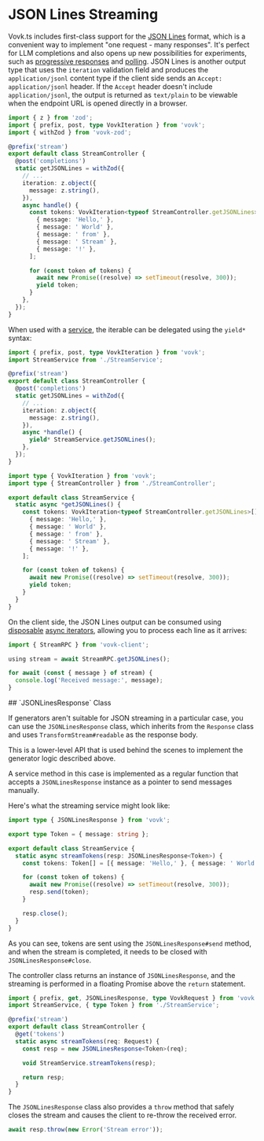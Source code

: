
# JSON Lines Streaming

<div className="example">
  <JSONLinesExample />
</div>

Vovk.ts includes first-class support for the [JSON Lines](https://jsonlines.org/) format, which is a convenient way to implement "one request - many responses". It's perfect for LLM completions and also opens up new possibilities for experiments, such as [progressive responses](/controller/progressive) and [polling](/polling). JSON Lines is another output type that uses the `iteration` validation field and produces the `application/jsonl` content type if the client side sends an `Accept: application/jsonl` header. If the `Accept` header doesn't include `application/jsonl`, the output is returned as `text/plain` to be viewable when the endpoint URL is opened directly in a browser.

```ts
import { z } from 'zod';
import { prefix, post, type VovkIteration } from 'vovk';
import { withZod } from 'vovk-zod';

@prefix('stream')
export default class StreamController {
  @post('completions')
  static getJSONLines = withZod({
    // ...
    iteration: z.object({
      message: z.string(),
    }),
    async handle() {
      const tokens: VovkIteration<typeof StreamController.getJSONLines>[] = [
        { message: 'Hello,' },
        { message: ' World' },
        { message: ' from' },
        { message: ' Stream' },
        { message: '!' },
      ];

      for (const token of tokens) {
        await new Promise((resolve) => setTimeout(resolve, 300));
        yield token;
      }
    },
  });
}
```

When used with a [service](./service), the iterable can be delegated using the `yield*` syntax:

```ts filename="src/modules/stream/StreamController.ts"
import { prefix, post, type VovkIteration } from 'vovk';
import StreamService from './StreamService';

@prefix('stream')
export default class StreamController {
  @post('completions')
  static getJSONLines = withZod({
    // ...
    iteration: z.object({
      message: z.string(),
    }),
    async *handle() {
      yield* StreamService.getJSONLines();
    },
  });
}
```

```ts filename="src/modules/stream/StreamService.ts"
import type { VovkIteration } from 'vovk';
import type { StreamController } from './StreamController';

export default class StreamService {
  static async *getJSONLines() {
    const tokens: VovkIteration<typeof StreamController.getJSONLines>[] = [
      { message: 'Hello,' },
      { message: ' World' },
      { message: ' from' },
      { message: ' Stream' },
      { message: '!' },
    ];

    for (const token of tokens) {
      await new Promise((resolve) => setTimeout(resolve, 300));
      yield token;
    }
  }
}
```

On the client side, the JSON Lines output can be consumed using [disposable](https://github.com/tc39/proposal-explicit-resource-management) [async iterators](https://developer.mozilla.org/en-US/docs/Web/JavaScript/Reference/Global_Objects/AsyncIterator), allowing you to process each line as it arrives:

```ts
import { StreamRPC } from 'vovk-client';

using stream = await StreamRPC.getJSONLines();

for await (const { message } of stream) {
  console.log('Received message:', message);
}
```

<a name="jsonlinesresponse" />
## `JSONLinesResponse` Class

If generators aren't suitable for JSON streaming in a particular case, you can use the `JSONLinesResponse` class, which inherits from the `Response` class and uses `TransformStream#readable` as the response body.

This is a lower-level API that is used behind the scenes to implement the generator logic described above.

A service method in this case is implemented as a regular function that accepts a `JSONLinesResponse` instance as a pointer to send messages manually.

Here's what the streaming service might look like:

```ts filename="src/modules/stream/StreamService.ts"
import type { JSONLinesResponse } from 'vovk';

export type Token = { message: string };

export default class StreamService {
  static async streamTokens(resp: JSONLinesResponse<Token>) {
    const tokens: Token[] = [{ message: 'Hello,' }, { message: ' World' }, { message: '!' }];

    for (const token of tokens) {
      await new Promise((resolve) => setTimeout(resolve, 300));
      resp.send(token);
    }

    resp.close();
  }
}
```

As you can see, tokens are sent using the `JSONLinesResponse#send` method, and when the stream is completed, it needs to be closed with `JSONLinesResponse#close`.

The controller class returns an instance of `JSONLinesResponse`, and the streaming is performed in a floating Promise above the `return` statement.

```ts
import { prefix, get, JSONLinesResponse, type VovkRequest } from 'vovk';
import StreamService, { type Token } from './StreamService';

@prefix('stream')
export default class StreamController {
  @get('tokens')
  static async streamTokens(req: Request) {
    const resp = new JSONLinesResponse<Token>(req);

    void StreamService.streamTokens(resp);

    return resp;
  }
}
```

The `JSONLinesResponse` class also provides a `throw` method that safely closes the stream and causes the client to re-throw the received error.

```ts
await resp.throw(new Error('Stream error'));
```